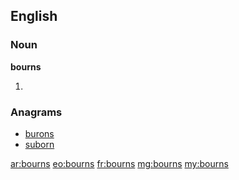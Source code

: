 ==English==

===Noun===
'''bourns'''

# {{plural of|bourn}}

===Anagrams===
* [[burons#English|burons]]
* [[suborn#English|suborn]]

[[ar:bourns]]
[[eo:bourns]]
[[fr:bourns]]
[[mg:bourns]]
[[my:bourns]]